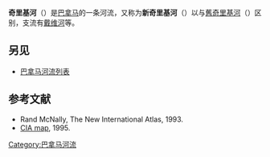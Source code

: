 {{Infobox_River 
  | river_name      = 奇里基河<br>Rio Chiriquí
  | image_name      = 
  | image_size      = 
  | caption         = 
  | origin          =  
  | mouth           = 
  | basin_countries = [[巴拿马|巴拿马]]
  | length          = 
  | elevation       = 
  | mouth_elevation = 
  | discharge       = 
  | watershed       = 
}}
'''奇里基河'''（{{lang-es|Rio Chiriquí}}）是[[巴拿马|巴拿马]]的一条河流，又称为'''新奇里基河'''（{{lang|es|Chiriquí Nuevo River}}）以与[[舊奇里基河|舊奇里基河]]（{{lang|es|Chiriquí Viejo River}}）区别，支流有[[戴维河|戴维河]]等。

==另见==
*[[巴拿马河流列表|巴拿马河流列表]]
==参考文献==
* Rand McNally, The New International Atlas, 1993.
*[[:Image:Panama_relief_1995.jpg|CIA map]], 1995.
{{Panama-geo-stub}}

[[Category:巴拿马河流|Category:巴拿马河流]]